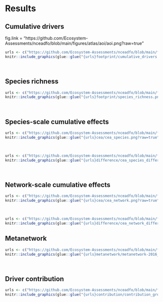 # Results {#results}

## Cumulative drivers 

fig.link = "https://github.com/Ecosystem-Assessments/nceadfo/blob/main/figures/atlas/aoi/aoi.png?raw=true"

```r
urls <- c("https://github.com/Ecosystem-Assessments/nceadfo/blob/main/figures/atlas/")
knitr::include_graphics(glue::glue("{urls}footprint/cumulative_drivers.png?raw=true"))
```

<br/>

## Species richness

```r
urls <- c("https://github.com/Ecosystem-Assessments/nceadfo/blob/main/figures/atlas/")
knitr::include_graphics(glue::glue("{urls}footprint/species_richness.png?raw=true"))
```

<br/>


## Species-scale cumulative effects {#ceaspresults}

```r
urls <- c("https://github.com/Ecosystem-Assessments/nceadfo/blob/main/figures/atlas/")
knitr::include_graphics(glue::glue("{urls}cea/cea_species.png?raw=true"))
```

<br/>

```r
urls <- c("https://github.com/Ecosystem-Assessments/nceadfo/blob/main/figures/atlas/")
knitr::include_graphics(glue::glue("{urls}difference/cea_species_difference.png?raw=true"))
```

<br/>


## Network-scale cumulative effects 

```r
urls <- c("https://github.com/Ecosystem-Assessments/nceadfo/blob/main/figures/atlas/")
knitr::include_graphics(glue::glue("{urls}cea/cea_network.png?raw=true"))
```

<br/>

```r
urls <- c("https://github.com/Ecosystem-Assessments/nceadfo/blob/main/figures/atlas/")
knitr::include_graphics(glue::glue("{urls}difference/cea_network_difference.png?raw=true"))
```


## Metanetwork 

```r
urls <- c("https://github.com/Ecosystem-Assessments/nceadfo/blob/main/figures/atlas/")
knitr::include_graphics(glue::glue("{urls}metanetwork/metanetwork-2016_2021.png?raw=true"))
```

<br/>


## Driver contribution

```r
urls <- c("https://github.com/Ecosystem-Assessments/nceadfo/blob/main/figures/atlas/")
knitr::include_graphics(glue::glue("{urls}contribution/contribution_group-2016_2021.png?raw=true"))
```

<br/>
